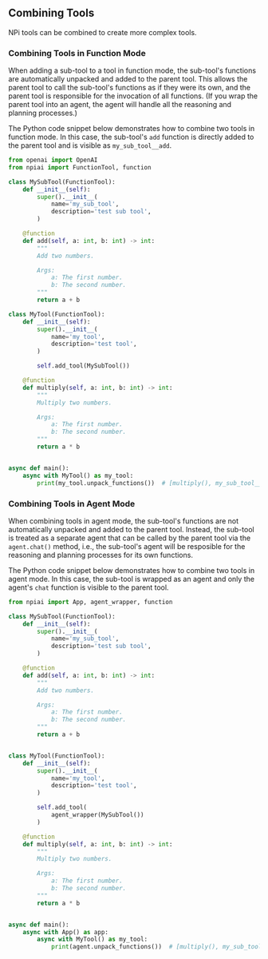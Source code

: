 ## Combining Tools

NPi tools can be combined to create more complex tools.

### Combining Tools in Function Mode

When adding a sub-tool to a tool in function mode, the sub-tool's functions are automatically unpacked and added to the parent tool. This allows the parent tool to call the sub-tool's functions as if they were its own, and the parent tool is responsible for the invocation of all functions. (If you wrap the parent tool into an agent, the agent will handle all the reasoning and planning processes.)

The Python code snippet below demonstrates how to combine two tools in function mode. In this case, the sub-tool's `add` function is directly added to the parent tool and is visible as `my_sub_tool__add`.

```python filename="function_mode.py" {29, 45}
from openai import OpenAI
from npiai import FunctionTool, function

class MySubTool(FunctionTool):
    def __init__(self):
        super().__init__(
            name='my_sub_tool',
            description='test sub tool',
        )

    @function
    def add(self, a: int, b: int) -> int:
        """
        Add two numbers.

        Args:
            a: The first number.
            b: The second number.
        """
        return a + b

class MyTool(FunctionTool):
    def __init__(self):
        super().__init__(
            name='my_tool',
            description='test tool',
        )

        self.add_tool(MySubTool())

    @function
    def multiply(self, a: int, b: int) -> int:
        """
        Multiply two numbers.

        Args:
            a: The first number.
            b: The second number.
        """
        return a * b


async def main():
    async with MyTool() as my_tool:
        print(my_tool.unpack_functions())  # [multiply(), my_sub_tool__add()]
```

### Combining Tools in Agent Mode

When combining tools in agent mode, the sub-tool's functions are not automatically unpacked and added to the parent tool. Instead, the sub-tool is treated as a separate agent that can be called by the parent tool via the `agent.chat()` method, i.e., the sub-tool's agent will be resposible for the reasoning and planning processes for its own functions.

The Python code snippet below demonstrates how to combine two tools in agent mode. In this case, the sub-tool is wrapped as an agent and only the agent's `chat` function is visible to the parent tool.

```python filename="agent_mode.py" {29-31, 48}
from npiai import App, agent_wrapper, function

class MySubTool(FunctionTool):
    def __init__(self):
        super().__init__(
            name='my_sub_tool',
            description='test sub tool',
        )

    @function
    def add(self, a: int, b: int) -> int:
        """
        Add two numbers.

        Args:
            a: The first number.
            b: The second number.
        """
        return a + b


class MyTool(FunctionTool):
    def __init__(self):
        super().__init__(
            name='my_tool',
            description='test tool',
        )

        self.add_tool(
            agent_wrapper(MySubTool())
        )

    @function
    def multiply(self, a: int, b: int) -> int:
        """
        Multiply two numbers.

        Args:
            a: The first number.
            b: The second number.
        """
        return a * b


async def main():
    async with App() as app:
        async with MyTool() as my_tool:
            print(agent.unpack_functions())  # [multiply(), my_sub_tool__agent__chat()]
```
